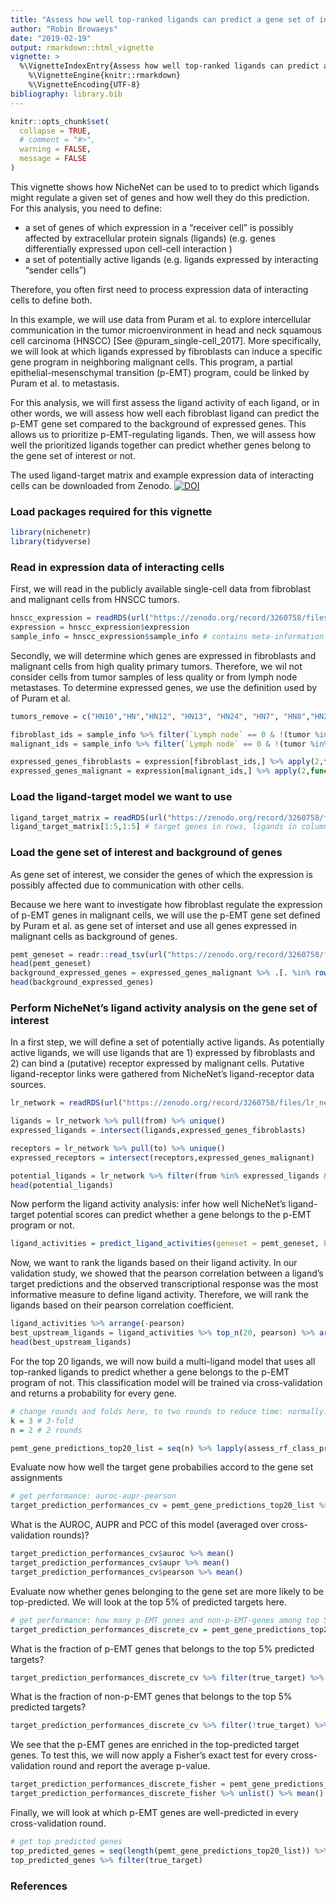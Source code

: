 ```yaml
---
title: "Assess how well top-ranked ligands can predict a gene set of interest"
author: "Robin Browaeys"
date: "2019-02-19"
output: rmarkdown::html_vignette
vignette: >
  %\VignetteIndexEntry{Assess how well top-ranked ligands can predict a gene set of interest}
    %\VignetteEngine{knitr::rmarkdown}
    %\VignetteEncoding{UTF-8}
bibliography: library.bib
---
```


<!-- github markdown built using
rmarkdown::render("vignettes/target_prediction_evaluation_geneset.Rmd", output_format = "github_document")
-->

```r
knitr::opts_chunk$set(
  collapse = TRUE,
  # comment = "#>",
  warning = FALSE,
  message = FALSE
)
```

This vignette shows how NicheNet can be used to to predict which ligands might regulate a given set of genes and how well they do this prediction. For this analysis, you need to define:

* a set of genes of which expression in a "receiver cell" is possibly affected by extracellular protein signals (ligands) (e.g. genes differentially expressed upon cell-cell interaction )
* a set of potentially active ligands (e.g. ligands expressed by interacting "sender cells")

Therefore, you often first need to process expression data of interacting cells to define both.

In this example, we will use data from Puram et al. to explore intercellular communication in the tumor microenvironment in head and neck squamous cell carcinoma (HNSCC) [See @puram_single-cell_2017]. More specifically, we will look at which ligands expressed by fibroblasts can induce a specific gene program in neighboring malignant cells. This program, a partial epithelial-mesenschymal transition (p-EMT) program, could be linked by Puram et al. to metastasis.

For this analysis, we will first assess the ligand activity of each ligand, or in other words, we will assess how well each fibroblast ligand can predict the p-EMT gene set compared to the background of expressed genes. This allows us to prioritize p-EMT-regulating ligands. Then, we will assess how well the prioritized ligands together can predict whether genes belong to the gene set of interest or not.

The used ligand-target matrix and example expression data of interacting cells can be downloaded from Zenodo. [![DOI](https://zenodo.org/badge/DOI/10.5281/zenodo.3260758.svg)](https://doi.org/10.5281/zenodo.3260758)

### Load packages required for this vignette

```r
library(nichenetr)
library(tidyverse)
```

### Read in expression data of interacting cells

First, we will read in the publicly available single-cell data from fibroblast and malignant cells from HNSCC tumors.

```r
hnscc_expression = readRDS(url("https://zenodo.org/record/3260758/files/hnscc_expression.rds"))
expression = hnscc_expression$expression
sample_info = hnscc_expression$sample_info # contains meta-information about the cells
```

Secondly, we will determine which genes are expressed in fibroblasts and malignant cells from high quality primary tumors. Therefore, we wil not consider cells from tumor samples of less quality or from lymph node metastases. To determine expressed genes, we use the definition used by of Puram et al.

```r
tumors_remove = c("HN10","HN","HN12", "HN13", "HN24", "HN7", "HN8","HN23")

fibroblast_ids = sample_info %>% filter(`Lymph node` == 0 & !(tumor %in% tumors_remove) & `non-cancer cell type` == "Fibroblast") %>% pull(cell)
malignant_ids = sample_info %>% filter(`Lymph node` == 0 & !(tumor %in% tumors_remove) & `classified  as cancer cell` == 1) %>% pull(cell)

expressed_genes_fibroblasts = expression[fibroblast_ids,] %>% apply(2,function(x){10*(2**x - 1)}) %>% apply(2,function(x){log2(mean(x) + 1)}) %>% .[. >= 4] %>% names()
expressed_genes_malignant = expression[malignant_ids,] %>% apply(2,function(x){10*(2**x - 1)}) %>% apply(2,function(x){log2(mean(x) + 1)}) %>% .[. >= 4] %>% names()
```

### Load the ligand-target model we want to use

```r
ligand_target_matrix = readRDS(url("https://zenodo.org/record/3260758/files/ligand_target_matrix.rds"))
ligand_target_matrix[1:5,1:5] # target genes in rows, ligands in columns
```


### Load the gene set of interest and background of genes

As gene set of interest, we consider the genes of which the expression is possibly affected due to communication with other cells.

Because we here want to investigate how fibroblast regulate the expression of p-EMT genes in malignant cells, we will use the p-EMT gene set defined by Puram et al. as gene set of interset and use all genes expressed in malignant cells as background of genes.


```r
pemt_geneset = readr::read_tsv(url("https://zenodo.org/record/3260758/files/pemt_signature.txt"), col_names = "gene") %>% pull(gene) %>% .[. %in% rownames(ligand_target_matrix)] # only consider genes also present in the NicheNet model - this excludes genes from the gene list for which the official HGNC symbol was not used by Puram et al.
head(pemt_geneset)
background_expressed_genes = expressed_genes_malignant %>% .[. %in% rownames(ligand_target_matrix)]
head(background_expressed_genes)
```

### Perform NicheNet's ligand activity analysis on the gene set of interest

In a first step, we will define a set of potentially active ligands. As potentially active ligands, we will use ligands that are 1) expressed by fibroblasts and 2) can bind a (putative) receptor expressed by malignant cells. Putative ligand-receptor links were gathered from NicheNet's ligand-receptor data sources.

```r
lr_network = readRDS(url("https://zenodo.org/record/3260758/files/lr_network.rds"))

ligands = lr_network %>% pull(from) %>% unique()
expressed_ligands = intersect(ligands,expressed_genes_fibroblasts)

receptors = lr_network %>% pull(to) %>% unique()
expressed_receptors = intersect(receptors,expressed_genes_malignant)

potential_ligands = lr_network %>% filter(from %in% expressed_ligands & to %in% expressed_receptors) %>% pull(from) %>% unique()
head(potential_ligands)
```

Now perform the ligand activity analysis: infer how well NicheNet's ligand-target potential scores can predict whether a gene belongs to the p-EMT program or not.

```r
ligand_activities = predict_ligand_activities(geneset = pemt_geneset, background_expressed_genes = background_expressed_genes, ligand_target_matrix = ligand_target_matrix, potential_ligands = potential_ligands)
```

Now, we want to rank the ligands based on their ligand activity. In our validation study, we showed that the pearson correlation between a ligand's target predictions and the observed transcriptional response was the most informative measure to define ligand activity. Therefore, we will rank the ligands based on their pearson correlation coefficient.

```r
ligand_activities %>% arrange(-pearson)
best_upstream_ligands = ligand_activities %>% top_n(20, pearson) %>% arrange(-pearson) %>% pull(test_ligand)
head(best_upstream_ligands)
```

For the top 20 ligands, we will now build a multi-ligand model that uses all top-ranked ligands to predict whether a gene belongs to the p-EMT program of not. This classification model will be trained via cross-validation and returns a probability for every gene. 

```r
# change rounds and folds here, to two rounds to reduce time: normally: do multiple rounds
k = 3 # 3-fold
n = 2 # 2 rounds

pemt_gene_predictions_top20_list = seq(n) %>% lapply(assess_rf_class_probabilities, folds = k, geneset = pemt_geneset, background_expressed_genes = background_expressed_genes, ligands_oi = best_upstream_ligands, ligand_target_matrix = ligand_target_matrix)
```

Evaluate now how well the target gene probabilies accord to the gene set assignments

```r
# get performance: auroc-aupr-pearson
target_prediction_performances_cv = pemt_gene_predictions_top20_list %>% lapply(classification_evaluation_continuous_pred_wrapper) %>% bind_rows() %>% mutate(round=seq(1:nrow(.)))
```

What is the AUROC, AUPR and PCC of this model (averaged over cross-validation rounds)?

```r
target_prediction_performances_cv$auroc %>% mean()
target_prediction_performances_cv$aupr %>% mean()
target_prediction_performances_cv$pearson %>% mean()
```

Evaluate now whether genes belonging to the gene set are more likely to be top-predicted. We will look at the top 5% of predicted targets here.

```r
# get performance: how many p-EMT genes and non-p-EMT-genes among top 5% predicted targets
target_prediction_performances_discrete_cv = pemt_gene_predictions_top20_list %>% lapply(calculate_fraction_top_predicted, quantile_cutoff = 0.95) %>% bind_rows() %>% ungroup() %>% mutate(round=rep(1:length(pemt_gene_predictions_top20_list), each = 2))
```

What is the fraction of p-EMT genes that belongs to the top 5% predicted targets?
```r
target_prediction_performances_discrete_cv %>% filter(true_target) %>% .$fraction_positive_predicted %>% mean()
```

What is the fraction of non-p-EMT genes that belongs to the top 5% predicted targets?
```r
target_prediction_performances_discrete_cv %>% filter(!true_target) %>% .$fraction_positive_predicted %>% mean()
```

We see that the p-EMT genes are enriched in the top-predicted target genes. To test this, we will now apply a Fisher's exact test for every cross-validation round and report the average p-value.

```r
target_prediction_performances_discrete_fisher = pemt_gene_predictions_top20_list %>% lapply(calculate_fraction_top_predicted_fisher, quantile_cutoff = 0.95) 
target_prediction_performances_discrete_fisher %>% unlist() %>% mean()
```

Finally, we will look at which p-EMT genes are well-predicted in every cross-validation round.

```r
# get top predicted genes
top_predicted_genes = seq(length(pemt_gene_predictions_top20_list)) %>% lapply(get_top_predicted_genes,pemt_gene_predictions_top20_list) %>% reduce(full_join, by = c("gene","true_target"))
top_predicted_genes %>% filter(true_target)
```

### References
